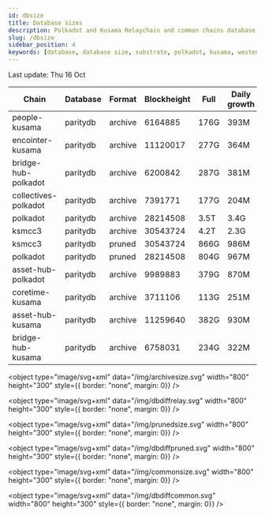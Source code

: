```yaml
---
id: dbsize
title: Database sizes
description: Polkadot and Kusama Relaychain and common chains database sizes
slug: /dbsize
sidebar_position: 4
keywords: [database, database size, substrate, polkadot, kusama, westend]
---
```



Last update: Thu 16 Oct

| Chain    | Database   | Format | Blockheight | Full         | Daily growth |
| ------------------------| ----------- | -------- | ------- | ---------- | ----- | 
| people-kusama | paritydb | archive | 6164885 | 176G | 393M |
| encointer-kusama | paritydb | archive | 11120017 | 277G | 364M |
| bridge-hub-polkadot | paritydb | archive | 6200842 | 287G | 381M |
| collectives-polkadot | paritydb | archive | 7391771 | 177G | 204M |
| polkadot | paritydb | archive | 28214508 | 3.5T | 3.4G |
| ksmcc3 | paritydb | archive | 30543724 | 4.2T | 2.3G |
| ksmcc3 | paritydb | pruned | 30543724 | 866G | 986M |
| polkadot | paritydb | pruned | 28214508 | 804G | 967M |
| asset-hub-polkadot | paritydb | archive | 9989883 | 379G | 870M |
| coretime-kusama | paritydb | archive | 3711106 | 113G | 251M |
| asset-hub-kusama | paritydb | archive | 11259640 | 382G | 930M |
| bridge-hub-kusama | paritydb | archive | 6758031 | 234G | 322M |
<object type="image/svg+xml" data="/img/archivesize.svg" width="800" height="300" style={{ border: "none", margin: 0}} />

<object type="image/svg+xml" data="/img/dbdiffrelay.svg" width="800" height="300" style={{ border: "none", margin: 0}} />

<object type="image/svg+xml" data="/img/prunedsize.svg" width="800" height="300" style={{ border: "none", margin: 0}} />

<object type="image/svg+xml" data="/img/dbdiffpruned.svg" width="800" height="300" style={{ border: "none", margin: 0}} />

<object type="image/svg+xml" data="/img/commonsize.svg" width="800" height="300" style={{ border: "none", margin: 0}} />

<object type="image/svg+xml" data="/img/dbdiffcommon.svg" width="800" height="300" style={{ border: "none", margin: 0}} />
